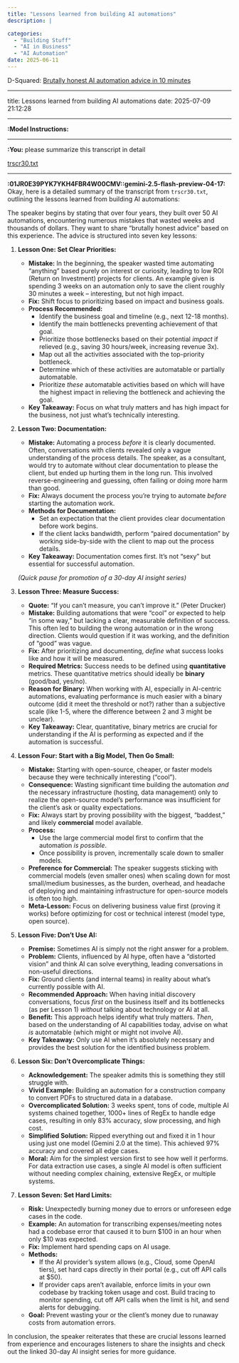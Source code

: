 ```yaml
---
title: "Lessons learned from building AI automations"
description: |

categories:
  - "Building Stuff"
  - "AI in Business"
  - "AI Automation"
date: 2025-06-11
---
```



D-Squared: [Brutally honest AI automation advice in 10 minutes](https://www.youtube.com/watch?v=i39uF1fXncg)

---

title: Lessons learned from building AI automations
date: 2025-07-09 21:12:28

---

**:Model Instructions:** 

  ---

  
**:You:** please summarize this transcript in detail

[trscr30.txt](/Users/mortenlorenzen/Desktop/trscr30.txt)

---

**:01JR0E39PYK7YKH4FBR4W00CMV::gemini-2.5-flash-preview-04-17:** Okay, here is a detailed summary of the transcript from `trscr30.txt`, outlining the lessons learned from building AI automations:

The speaker begins by stating that over four years, they built over 50 AI automations, encountering numerous mistakes that wasted weeks and thousands of dollars. They want to share "brutally honest advice" based on this experience. The advice is structured into seven key lessons:

1.  **Lesson One: Set Clear Priorities:**
    *   **Mistake:** In the beginning, the speaker wasted time automating "anything" based purely on interest or curiosity, leading to low ROI (Return on Investment) projects for clients. An example given is spending 3 weeks on an automation only to save the client roughly 30 minutes a week – interesting, but not high impact.
    *   **Fix:** Shift focus to prioritizing based on impact and business goals.
    *   **Process Recommended:**
        *   Identify the business goal and timeline (e.g., next 12-18 months).
        *   Identify the main bottlenecks preventing achievement of that goal.
        *   Prioritize those bottlenecks based on their potential *impact* if relieved (e.g., saving 30 hours/week, increasing revenue 3x).
        *   Map out all the activities associated with the top-priority bottleneck.
        *   Determine which of these activities are automatable or partially automatable.
        *   Prioritize *these* automatable activities based on which will have the highest impact in relieving the bottleneck and achieving the goal.
    *   **Key Takeaway:** Focus on what truly matters and has high impact for the business, not just what's technically interesting.

2.  **Lesson Two: Documentation:**
    *   **Mistake:** Automating a process *before* it is clearly documented. Often, conversations with clients revealed only a vague understanding of the process details. The speaker, as a consultant, would try to automate without clear documentation to please the client, but ended up hurting them in the long run. This involved reverse-engineering and guessing, often failing or doing more harm than good.
    *   **Fix:** Always document the process you're trying to automate *before* starting the automation work.
    *   **Methods for Documentation:**
        *   Set an expectation that the client provides clear documentation before work begins.
        *   If the client lacks bandwidth, perform "paired documentation" by working side-by-side with the client to map out the process details.
    *   **Key Takeaway:** Documentation comes first. It's not "sexy" but essential for successful automation.

    *(Quick pause for promotion of a 30-day AI insight series)*

3.  **Lesson Three: Measure Success:**
    *   **Quote:** "If you can't measure, you can't improve it." (Peter Drucker)
    *   **Mistake:** Building automations that were "cool" or expected to help "in some way," but lacking a clear, measurable definition of success. This often led to building the wrong automation or in the wrong direction. Clients would question if it was working, and the definition of "good" was vague.
    *   **Fix:** After prioritizing and documenting, *define* what success looks like and how it will be measured.
    *   **Required Metrics:** Success needs to be defined using **quantitative** metrics. These quantitative metrics should ideally be **binary** (good/bad, yes/no).
    *   **Reason for Binary:** When working with AI, especially in AI-centric automations, evaluating performance is much easier with a binary outcome (did it meet the threshold or not?) rather than a subjective scale (like 1-5, where the difference between 2 and 3 might be unclear).
    *   **Key Takeaway:** Clear, quantitative, binary metrics are crucial for understanding if the AI is performing as expected and if the automation is successful.

4.  **Lesson Four: Start with a Big Model, Then Go Small:**
    *   **Mistake:** Starting with open-source, cheaper, or faster models because they were technically interesting ("cool").
    *   **Consequence:** Wasting significant time building the automation *and* the necessary infrastructure (hosting, data management) only to realize the open-source model's performance was insufficient for the client's ask or quality expectations.
    *   **Fix:** Always start by proving possibility with the biggest, "baddest," and likely **commercial** model available.
    *   **Process:**
        *   Use the large commercial model first to confirm that the automation *is possible*.
        *   Once possibility is proven, incrementally scale down to smaller models.
    *   **Preference for Commercial:** The speaker suggests sticking with commercial models (even smaller ones) when scaling down for most small/medium businesses, as the burden, overhead, and headache of deploying and maintaining infrastructure for open-source models is often too high.
    *   **Meta-Lesson:** Focus on delivering business value first (proving it works) before optimizing for cost or technical interest (model type, open source).

5.  **Lesson Five: Don't Use AI:**
    *   **Premise:** Sometimes AI is simply not the right answer for a problem.
    *   **Problem:** Clients, influenced by AI hype, often have a "distorted vision" and think AI can solve everything, leading conversations in non-useful directions.
    *   **Fix:** Ground clients (and internal teams) in reality about what's currently possible with AI.
    *   **Recommended Approach:** When having initial discovery conversations, focus *first* on the business itself and its bottlenecks (as per Lesson 1) *without* talking about technology or AI at all.
    *   **Benefit:** This approach helps identify what truly matters. *Then*, based on the understanding of AI capabilities today, advise on what *is* automatable (which might or might not involve AI).
    *   **Key Takeaway:** Only use AI when it's absolutely necessary and provides the best solution for the identified business problem.

6.  **Lesson Six: Don't Overcomplicate Things:**
    *   **Acknowledgement:** The speaker admits this is something they still struggle with.
    *   **Vivid Example:** Building an automation for a construction company to convert PDFs to structured data in a database.
    *   **Overcomplicated Solution:** 3 weeks spent, tons of code, multiple AI systems chained together, 1000+ lines of RegEx to handle edge cases, resulting in only 83% accuracy, slow processing, and high cost.
    *   **Simplified Solution:** Ripped everything out and fixed it in 1 hour using just one model (Gemini 2.0 at the time). This achieved 97% accuracy and covered all edge cases.
    *   **Moral:** Aim for the simplest version first to see how well it performs. For data extraction use cases, a single AI model is often sufficient without needing complex chaining, extensive RegEx, or multiple systems.

7.  **Lesson Seven: Set Hard Limits:**
    *   **Risk:** Unexpectedly burning money due to errors or unforeseen edge cases in the code.
    *   **Example:** An automation for transcribing expenses/meeting notes had a codebase error that caused it to burn $100 in an hour when only $10 was expected.
    *   **Fix:** Implement hard spending caps on AI usage.
    *   **Methods:**
        *   If the AI provider's system allows (e.g., Cloud, some OpenAI tiers), set hard caps directly in their portal (e.g., cut off API calls at $50).
        *   If provider caps aren't available, enforce limits in your own codebase by tracking token usage and cost. Build tracing to monitor spending, cut off API calls when the limit is hit, and send alerts for debugging.
    *   **Goal:** Prevent wasting your or the client's money due to runaway costs from automation errors.

In conclusion, the speaker reiterates that these are crucial lessons learned from experience and encourages listeners to share the insights and check out the linked 30-day AI insight series for more guidance.


